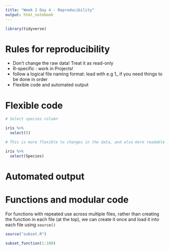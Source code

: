 ```yaml
---
title: "Week 2 Day 4 - Reproducibility"
output: html_notebook
---
```


```r
library(tidyverse)
```

# Rules for reproducibility

- Don't change the raw data! Treat it as read-only
- R-specific : work in Projects!
- follow a logical file naming format: lead with e.g 1_ if you need things to be done in order
- Flexible code and automated output

# Flexible code

```r
# Select species column

iris %>% 
  select(5)

# This is more flexible to changes in the data, and also more readable

iris %>% 
  select(Species)
```

# Automated output

# Functions and modular code

For functions with repeated use across multiple files, rather than creating the function in each file (at the top), we can create it once and load it into each file using `source()`


```r
source("subset.R")
```

```r
subset_function(1:100)
```

